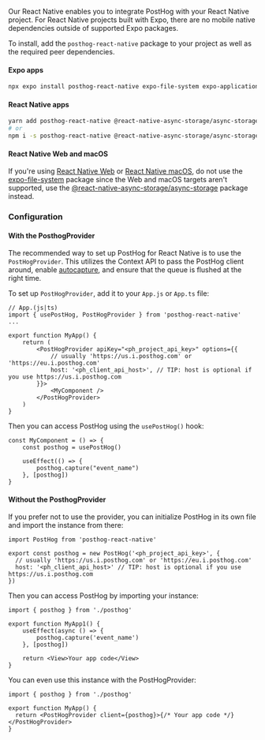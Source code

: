 Our React Native enables you to integrate PostHog with your React Native project. For React Native projects built with Expo, there are no mobile native dependencies outside of supported Expo packages.

To install, add the `posthog-react-native` package to your project as well as the required peer dependencies.

#### Expo apps

```bash
npx expo install posthog-react-native expo-file-system expo-application expo-device expo-localization
```

#### React Native apps

```bash
yarn add posthog-react-native @react-native-async-storage/async-storage react-native-device-info
# or
npm i -s posthog-react-native @react-native-async-storage/async-storage react-native-device-info
```

#### React Native Web and macOS

If you're using [React Native Web](https://github.com/necolas/react-native-web) or [React Native macOS](https://github.com/microsoft/react-native-macos), do not use the [expo-file-system](https://github.com/expo/expo/tree/master/packages/expo-file-system) package since the Web and macOS targets aren't supported, use the [@react-native-async-storage/async-storage](https://github.com/react-native-async-storage/async-storage) package instead.

### Configuration

#### With the PosthogProvider

The recommended way to set up PostHog for React Native is to use the `PostHogProvider`. This utilizes the Context API to pass the PostHog client around, enable [autocapture](/docs/product-analytics/autocapture), and ensure that the queue is flushed at the right time.

To set up `PostHogProvider`, add it to your `App.js` or `App.ts` file:

```react-native file=App.js
// App.(js|ts)
import { usePostHog, PostHogProvider } from 'posthog-react-native'
...

export function MyApp() {
    return (
        <PostHogProvider apiKey="<ph_project_api_key>" options={{
            // usually 'https://us.i.posthog.com' or 'https://eu.i.posthog.com'
            host: '<ph_client_api_host>', // TIP: host is optional if you use https://us.i.posthog.com
        }}>
            <MyComponent />
        </PostHogProvider>
    )
}
```

Then you can access PostHog using the `usePostHog()` hook:

```react-native
const MyComponent = () => {
    const posthog = usePostHog()

    useEffect(() => {
        posthog.capture("event_name")
    }, [posthog])
}
```

#### Without the PosthogProvider

If you prefer not to use the provider, you can initialize PostHog in its own file and import the instance from there:

```react-native file=posthog.ts
import PostHog from 'posthog-react-native'

export const posthog = new PostHog('<ph_project_api_key>', {
  // usually 'https://us.i.posthog.com' or 'https://eu.i.posthog.com'  
  host: '<ph_client_api_host>' // TIP: host is optional if you use https://us.i.posthog.com
})
```

Then you can access PostHog by importing your instance:

```react-native
import { posthog } from './posthog'

export function MyApp1() {
    useEffect(async () => {
        posthog.capture('event_name')
    }, [posthog])

    return <View>Your app code</View>
}
```

You can even use this instance with the PostHogProvider:

```react-native
import { posthog } from './posthog'

export function MyApp() {
  return <PostHogProvider client={posthog}>{/* Your app code */}</PostHogProvider>
}
```